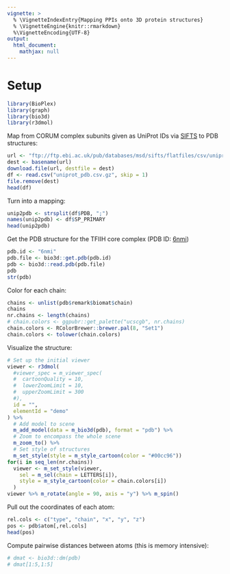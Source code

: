 ```yaml
---
vignette: >
  % \VignetteIndexEntry{Mapping PPIs onto 3D protein structures}
  % \VignetteEngine{knitr::rmarkdown}
  %\VignetteEncoding{UTF-8}
output:
  html_document:
    mathjax: null   
---
```


# Setup

```r
library(BioPlex)
library(graph)
library(bio3d)
library(r3dmol)
```

Map from CORUM complex subunits given as UniProt IDs 
via [SIFTS](https://www.ebi.ac.uk/pdbe/docs/sifts/quick.html) to PDB structures:

```r
url <- "ftp://ftp.ebi.ac.uk/pub/databases/msd/sifts/flatfiles/csv/uniprot_pdb.csv.gz"
dest <- basename(url)
download.file(url, destfile = dest)
df <- read.csv("uniprot_pdb.csv.gz", skip = 1)
file.remove(dest)
head(df)
```

Turn into a mapping:

```r
unip2pdb <- strsplit(df$PDB, ";")
names(unip2pdb) <- df$SP_PRIMARY
head(unip2pdb)
```

Get the PDB structure for the TFIIH core complex 
(PDB ID: [6nmi](https://www.rcsb.org/structure/6NMI))

```r
pdb.id <- "6nmi"
pdb.file <- bio3d::get.pdb(pdb.id)
pdb <- bio3d::read.pdb(pdb.file)
pdb
str(pdb)
```

Color for each chain:

```r
chains <- unlist(pdb$remark$biomat$chain)
chains
nr.chains <- length(chains)
# chain.colors <- ggpubr::get_palette("ucscgb", nr.chains)
chain.colors <- RColorBrewer::brewer.pal(8, "Set1")
chain.colors <- tolower(chain.colors)
```

Visualize the structure:

```r
# Set up the initial viewer
viewer <- r3dmol(
  #viewer_spec = m_viewer_spec(
  #  cartoonQuality = 10,
  #  lowerZoomLimit = 10,
  #  upperZoomLimit = 300
  #),
  id = "",
  elementId = "demo"
) %>%
  # Add model to scene
  m_add_model(data = m_bio3d(pdb), format = "pdb") %>%
  # Zoom to encompass the whole scene
  m_zoom_to() %>%
  # Set style of structures
  m_set_style(style = m_style_cartoon(color = "#00cc96"))
for(i in seq_len(nr.chains))
  viewer <- m_set_style(viewer,
    sel = m_sel(chain = LETTERS[i]),
    style = m_style_cartoon(color = chain.colors[i])
  ) 
viewer %>% m_rotate(angle = 90, axis = "y") %>% m_spin()
```

Pull out the coordinates of each atom:

```r
rel.cols <- c("type", "chain", "x", "y", "z")
pos <- pdb$atom[,rel.cols]
head(pos)
```

Compute pairwise distances between atoms (this is memory intensive):

```r
# dmat <- bio3d::dm(pdb)
# dmat[1:5,1:5]
```
